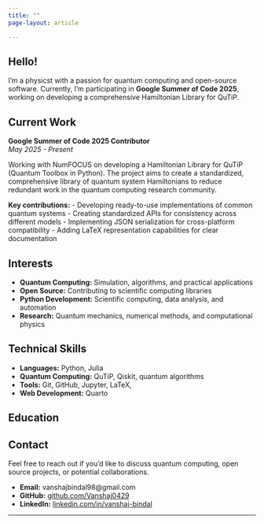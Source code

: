 ```yaml
---
title: ""
page-layout: article

---
```


## Hello!

I'm a physicst with a passion for quantum computing and open-source software. Currently, I'm participating in **Google Summer of Code 2025**, working on developing a comprehensive Hamiltonian Library for QuTiP.

## Current Work

**Google Summer of Code 2025 Contributor**  
*May 2025 - Present*

Working with NumFOCUS on developing a Hamiltonian Library for QuTiP (Quantum Toolbox in Python). The project aims to create a standardized, comprehensive library of quantum system Hamiltonians to reduce redundant work in the quantum computing research community.

**Key contributions:**
- Developing ready-to-use implementations of common quantum systems
- Creating standardized APIs for consistency across different models
- Implementing JSON serialization for cross-platform compatibility
- Adding LaTeX representation capabilities for clear documentation

## Interests

- **Quantum Computing:** Simulation, algorithms, and practical applications
- **Open Source:** Contributing to scientific computing libraries
- **Python Development:** Scientific computing, data analysis, and automation
- **Research:** Quantum mechanics, numerical methods, and computational physics

## Technical Skills

- **Languages:** Python, Julia 
- **Quantum Computing:** QuTiP, Qiskit, quantum algorithms
- **Tools:** Git, GitHub, Jupyter, LaTeX, 
- **Web Development:** Quarto

## Education



## Contact

Feel free to reach out if you'd like to discuss quantum computing, open source projects, or potential collaborations.

- **Email:** vanshajbindal98@gmail.com
- **GitHub:** [github.com/Vanshaj0429](https://github.com/Vanshaj0429)
- **LinkedIn:** [linkedin.com/in/vanshaj-bindal](https://www.linkedin.com/in/vanshaj-bindal-487953244/)

---
